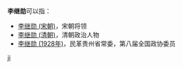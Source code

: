 '''李继勋'''可以指：
* [[李继勋_(宋朝)|李继勋 (宋朝)]]，宋朝将领
* [[李继勋_(清朝)|李继勋 (清朝)]]，清朝政治人物
* [[李继勋_(1928年)|李继勋 (1928年)]]，民革贵州省常委，第八届全国政协委员

{{disambig}}

[[Category:三字李姓人名消歧义|ji]]